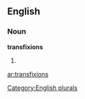 
==English==

===Noun===
'''transfixions'''

# {{plural of|[[transfixion]]}}

[[Category:English plurals]]

[[ar:transfixions]]